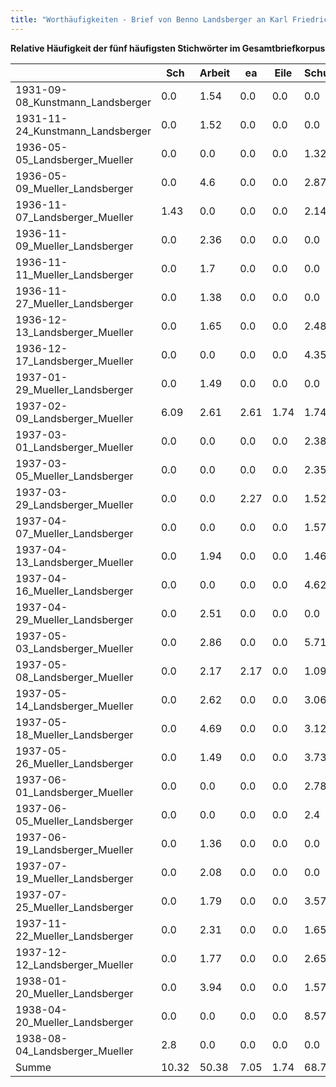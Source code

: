 ```yaml
---
title: "Worthäufigkeiten - Brief von Benno Landsberger an Karl Friedrich Müller vom 09.02.1937"
---
```


**Relative Häufigkeit der fünf häufigsten Stichwörter im Gesamtbriefkorpus**

|                                  | Sch   | Arbeit | ea   | Eile | Schuster |
|----------------------------------|-------|--------|------|------|----------|
| 1931-09-08_Kunstmann_Landsberger | 0.0   | 1.54   | 0.0  | 0.0  | 0.0      |
| 1931-11-24_Kunstmann_Landsberger | 0.0   | 1.52   | 0.0  | 0.0  | 0.0      |
| 1936-05-05_Landsberger_Mueller   | 0.0   | 0.0    | 0.0  | 0.0  | 1.32     |
| 1936-05-09_Mueller_Landsberger   | 0.0   | 4.6    | 0.0  | 0.0  | 2.87     |
| 1936-11-07_Landsberger_Mueller   | 1.43  | 0.0    | 0.0  | 0.0  | 2.14     |
| 1936-11-09_Mueller_Landsberger   | 0.0   | 2.36   | 0.0  | 0.0  | 0.0      |
| 1936-11-11_Mueller_Landsberger   | 0.0   | 1.7    | 0.0  | 0.0  | 0.0      |
| 1936-11-27_Mueller_Landsberger   | 0.0   | 1.38   | 0.0  | 0.0  | 0.0      |
| 1936-12-13_Landsberger_Mueller   | 0.0   | 1.65   | 0.0  | 0.0  | 2.48     |
| 1936-12-17_Landsberger_Mueller   | 0.0   | 0.0    | 0.0  | 0.0  | 4.35     |
| 1937-01-29_Mueller_Landsberger   | 0.0   | 1.49   | 0.0  | 0.0  | 0.0      |
| 1937-02-09_Landsberger_Mueller   | 6.09  | 2.61   | 2.61 | 1.74 | 1.74     |
| 1937-03-01_Landsberger_Mueller   | 0.0   | 0.0    | 0.0  | 0.0  | 2.38     |
| 1937-03-05_Mueller_Landsberger   | 0.0   | 0.0    | 0.0  | 0.0  | 2.35     |
| 1937-03-29_Landsberger_Mueller   | 0.0   | 0.0    | 2.27 | 0.0  | 1.52     |
| 1937-04-07_Mueller_Landsberger   | 0.0   | 0.0    | 0.0  | 0.0  | 1.57     |
| 1937-04-13_Landsberger_Mueller   | 0.0   | 1.94   | 0.0  | 0.0  | 1.46     |
| 1937-04-16_Mueller_Landsberger   | 0.0   | 0.0    | 0.0  | 0.0  | 4.62     |
| 1937-04-29_Mueller_Landsberger   | 0.0   | 2.51   | 0.0  | 0.0  | 0.0      |
| 1937-05-03_Landsberger_Mueller   | 0.0   | 2.86   | 0.0  | 0.0  | 5.71     |
| 1937-05-08_Landsberger_Mueller   | 0.0   | 2.17   | 2.17 | 0.0  | 1.09     |
| 1937-05-14_Landsberger_Mueller   | 0.0   | 2.62   | 0.0  | 0.0  | 3.06     |
| 1937-05-18_Mueller_Landsberger   | 0.0   | 4.69   | 0.0  | 0.0  | 3.12     |
| 1937-05-26_Mueller_Landsberger   | 0.0   | 1.49   | 0.0  | 0.0  | 3.73     |
| 1937-06-01_Landsberger_Mueller   | 0.0   | 0.0    | 0.0  | 0.0  | 2.78     |
| 1937-06-05_Mueller_Landsberger   | 0.0   | 0.0    | 0.0  | 0.0  | 2.4      |
| 1937-06-19_Landsberger_Mueller   | 0.0   | 1.36   | 0.0  | 0.0  | 0.0      |
| 1937-07-19_Mueller_Landsberger   | 0.0   | 2.08   | 0.0  | 0.0  | 0.0      |
| 1937-07-25_Mueller_Landsberger   | 0.0   | 1.79   | 0.0  | 0.0  | 3.57     |
| 1937-11-22_Mueller_Landsberger   | 0.0   | 2.31   | 0.0  | 0.0  | 1.65     |
| 1937-12-12_Landsberger_Mueller   | 0.0   | 1.77   | 0.0  | 0.0  | 2.65     |
| 1938-01-20_Mueller_Landsberger   | 0.0   | 3.94   | 0.0  | 0.0  | 1.57     |
| 1938-04-20_Mueller_Landsberger   | 0.0   | 0.0    | 0.0  | 0.0  | 8.57     |
| 1938-08-04_Landsberger_Mueller   | 2.8   | 0.0    | 0.0  | 0.0  | 0.0      |
| Summe                            | 10.32 | 50.38  | 7.05 | 1.74 | 68.7     |
